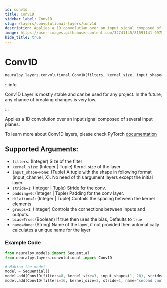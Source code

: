 ```yaml
---
id: conv1d
title: Conv1D
sidebar_label: Conv1D
slug: /layers/convolutional-layers/conv1d
description: Applies a 1D convolution over an input signal composed of several input planes
image: https://user-images.githubusercontent.com/34741145/81591141-99752900-93d9-11ea-9ef6-cc2c68daaa19.png
hide_title: true
---
```


# Conv1D

```python
neuralpy.layers.convolutional.Conv1D(filters, kernel_size, input_shape=None, stride=1, padding=0, dilation=1, groups=1, bias=True, name=None)
```

:::info

Conv1D Layer is mostly stable and can be used for any project. In the future, any chance of breaking changes is very low.

:::

Applies a 1D convolution over an input signal composed of several input planes.

To learn more about Conv1D layers, please check PyTorch [documentation](https://pytorch.org/docs/stable/nn.html#conv1d)

## Supported Arguments:

- `filters`: (Integer) Size of the filter
- `kernel_size`: (Integer | Tuple) Kernel size of the layer
- `input_shape=None`: (Tuple) A tuple with the shape in following format (input_channel, X). No need of this argument layers except the initial layer.
- `stride=1`: (Integer | Tuple) Stride for the conv.
- `padding=0`: (Integer | Tuple) Padding for the conv layer.
- `dilation=1`: (Integer | Tuple) Controls the spacing between the kernel elements
- `groups=1`: (Integer) Controls the connections between inputs and outputs.
- `bias=True`: (Boolean) If true then uses the bias, Defaults to `true`
- `name=None`: (String) Name of the layer, if not provided then automatically calculates a unique name for the layer

### Example Code

```python
from neuralpy.models import Sequential
from neuralpy.layers.convolutional import Conv1D

# Making the model
model = Sequential()
model.add(Conv1D(filters=8, kernel_size=3, input_shape=(1, 28), stride=1, name="first cnn"))
model.add(Conv1D(filters=16, kernel_size=3, stride=1, name="second cnn"))
```
